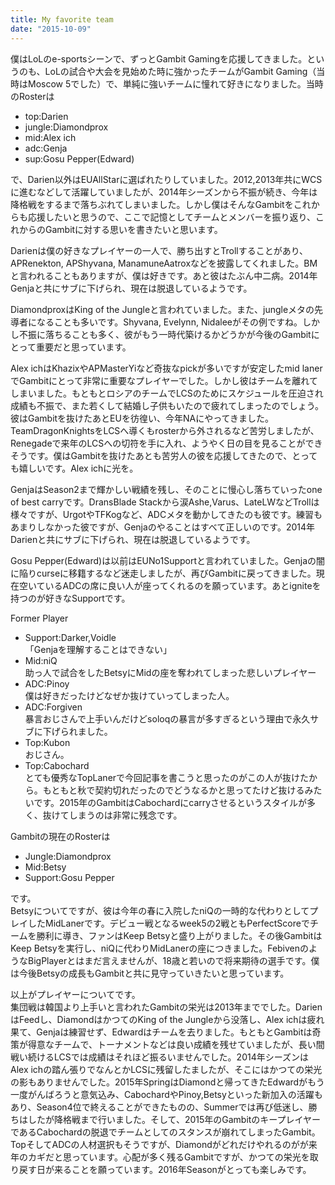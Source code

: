 ```yaml
---
title: My favorite team
date: "2015-10-09"
---
```


僕はLoLのe-sportsシーンで、ずっとGambit Gamingを応援してきました。というのも、LoLの試合や大会を見始めた時に強かったチームがGambit Gaming（当時はMoscow 5でした）で、単純に強いチームに憧れて好きになりました。当時のRosterは

- top:Darien
- jungle:Diamondprox  
- mid:Alex ich  
- adc:Genja  
- sup:Gosu Pepper(Edward)  

で、Darien以外はEUAllStarに選ばれたりしていました。2012,2013年共にWCSに進むなどして活躍していましたが、2014年シーズンから不振が続き、今年は降格戦をするまで落ちぶれてしまいました。しかし僕はそんなGambitをこれからも応援したいと思うので、ここで記憶としてチームとメンバーを振り返り、これからのGambitに対する思いを書きたいと思います。

Darienは僕の好きなプレイヤーの一人で、勝ち出すとTrollすることがあり、APRenekton, APShyvana, ManamuneAatroxなどを披露してくれました。BMと言われることもありますが、僕は好きです。あと彼はたぶん中二病。2014年Genjaと共にサブに下げられ、現在は脱退しているようです。

DiamondproxはKing of the Jungleと言われていました。また、jungleメタの先導者になることも多いです。Shyvana, Evelynn, Nidaleeがその例ですね。しかし不振に落ちることも多く、彼がもう一時代築けるかどうかが今後のGambitにとって重要だと思っています。

Alex ichはKhazixやAPMasterYiなど奇抜なpickが多いですが安定したmid lanerでGambitにとって非常に重要なプレイヤーでした。しかし彼はチームを離れてしまいました。もともとロシアのチームでLCSのためにスケジュールを圧迫され成績も不振で、また若くして結婚し子供もいたので疲れてしまったのでしょう。彼はGambitを抜けたあとEUを彷徨い、今年NAにやってきました。TeamDragonKnightsをLCSへ導くもrosterから外されるなど苦労しましたが、Renegadeで来年のLCSへの切符を手に入れ、ようやく日の目を見ることができそうです。僕はGambitを抜けたあとも苦労人の彼を応援してきたので、とっても嬉しいです。Alex ichに光を。

GenjaはSeason2まで輝かしい戦績を残し、そのことに慢心し落ちていったone of best carryです。DransBlade Stackから涙Ashe,Varus、LateLWなどTrollは様々ですが、UrgotやTFKogなど、ADCメタを動かしてきたのも彼です。練習もあまりしなかった彼ですが、Genjaのやることはすべて正しいのです。2014年Darienと共にサブに下げられ、現在は脱退しているようです。

Gosu Pepper(Edward)は以前はEUNo1Supportと言われていました。Genjaの闇に陥りcurseに移籍するなど迷走しましたが、再びGambitに戻ってきました。現在空いているADCの席に良い人が座ってくれるのを願っています。あとigniteを持つのが好きなSupportです。

Former Player

- Support:Darker,Voidle  
「Genjaを理解することはできない」  
- Mid:niQ  
助っ人で試合をしたBetsyにMidの座を奪われてしまった悲しいプレイヤー  
- ADC:Pinoy  
僕は好きだったけどなぜか抜けていってしまった人。  
- ADC:Forgiven  
暴言おじさんで上手いんだけどsoloqの暴言が多すぎるという理由で永久サブに下げられました。  
- Top:Kubon  
おじさん。  
- Top:Cabochard  
とても優秀なTopLanerで今回記事を書こうと思ったのがこの人が抜けたから。もともと秋で契約切れだったのでどうなるかと思ってたけど抜けるみたいです。2015年のGambitはCabochardにcarryさせるというスタイルが多く、抜けてしまうのは非常に残念です。

Gambitの現在のRosterは

- Jungle:Diamondprox  
- Mid:Betsy  
- Support:Gosu Pepper  

です。  
Betsyについてですが、彼は今年の春に入院したniQの一時的な代わりとしてプレイしたMidLanerです。デビュー戦となるweek5の2戦ともPerfectScoreでチームを勝利に導き、ファンはKeep Betsyと盛り上がりました。その後GambitはKeep Betsyを実行し、niQに代わりMidLanerの座につきました。FebivenのようなBigPlayerとはまだ言えませんが、18歳と若いので将来期待の選手です。僕は今後Betsyの成長もGambitと共に見守っていきたいと思っています。

以上がプレイヤーについてです。  
集団戦は韓国より上手いと言われたGambitの栄光は2013年まででした。DarienはFeedし、DiamondはかつてのKing of the Jungleから没落し、Alex ichは疲れ果て、Genjaは練習せず、Edwardはチームを去りました。もともとGambitは奇策が得意なチームで、トーナメントなどは良い成績を残せていましたが、長い間戦い続けるLCSでは成績はそれほど振るいませんでした。2014年シーズンはAlex ichの踏ん張りでなんとかLCSに残留したましたが、そこにはかつての栄光の影もありませんでした。2015年SpringはDiamondと帰ってきたEdwardがもう一度がんばろうと意気込み、CabochardやPinoy,Betsyといった新加入の活躍もあり、Season4位で終えることができたものの、Summerでは再び低迷し、勝ちはしたが降格戦まで行いました。そして、2015年のGambitのキープレイヤーであるCabochardの脱退でチームとしてのスタンスが崩れてしまったGambit。TopそしてADCの人材選択もそうですが、Diamondがどれだけやれるのがが来年のカギだと思っています。心配が多く残るGambitですが、かつての栄光を取り戻す日が来ることを願っています。2016年Seasonがとっても楽しみです。
